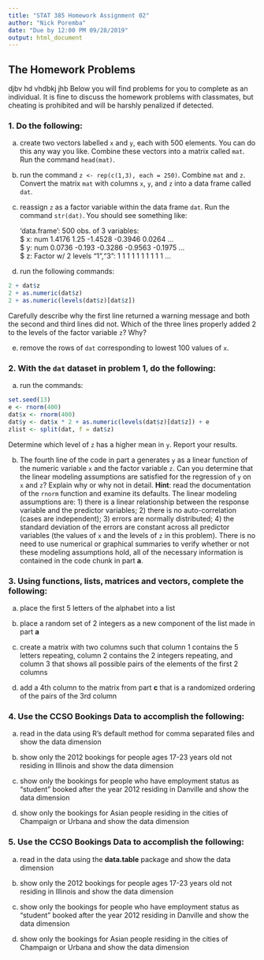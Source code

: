 ```yaml
---
title: "STAT 385 Homework Assignment 02"
author: "Nick Poremba"
date: "Due by 12:00 PM 09/28/2019"
output: html_document
---
```


## The Homework Problems
djbv hd vhdbkj jhb
Below you will find problems for you to complete as an individual. It is fine to discuss the homework problems with classmates, but cheating is prohibited and will be harshly penalized if detected.

### 1. Do the following:

a. create two vectors labelled `x` and `y`, each with 500 elements.  You can do this any way you like.  Combine these vectors into a matrix called `mat`.  Run the command `head(mat)`.

b. run the command `z <- rep(c(1,3), each = 250)`.  Combine `mat` and `z`.  Convert the matrix `mat` with columns `x`, `y`, and `z` into a data frame called `dat`. 

c. reassign `z` as a factor variable within the data frame `dat`.  Run the command `str(dat)`.  You should see something like:

    'data.frame':	500 obs. of  3 variables:<br>
    $ x: num  1.4176 1.25 -1.4528 -0.3946 0.0264 ...<br>
    $ y: num  0.0736 -0.193 -0.3286 -0.9563 -0.1975 ...<br>
    $ z: Factor w/ 2 levels "1","3": 1 1 1 1 1 1 1 1 1 1 ...

d. run the following commands:

```r
2 + dat$z
2 + as.numeric(dat$z)
2 + as.numeric(levels(dat$z)[dat$z])
```

Carefully describe why the first line returned a warning message and both the second and third lines      did not.  Which of the three lines properly added 2 to the levels of the factor variable `z`? Why?

e. remove the rows of `dat` corresponding to lowest 100 values of `x`.

### 2. With the `dat` dataset in problem 1, do the following:

a. run the commands:

```r
set.seed(13)
e <- rnorm(400)
dat$x <- rnorm(400)
dat$y <- dat$x * 2 + as.numeric(levels(dat$z)[dat$z]) + e
zlist <- split(dat, f = dat$z)
```

Determine which level of `z` has a higher mean in `y`.  Report your results.

b.  The fourth line of the code in part a generates `y` as a linear function of the numeric variable `x` and the factor variable `z`.  Can you determine that the linear modeling assumptions are satisfied for the regression of `y` on `x` and `z`? Explain why or why not in detail. **Hint**: read the documentation of the `rnorm` function and examine its defaults.  The linear modeling assumptions are: 1) there is a linear relationship between the response variable and the predictor variables; 2) there is no auto-correlation (cases are independent); 3) errors are normally distributed; 4) the standard deviation of the errors are constant across all predictor variables (the values of `x` and the levels of `z` in this problem).  There is no need to use numerical or graphical summaries to verify whether or not these modeling assumptions hold, all of the necessary information is contained in the code chunk in part **a**.
 

### 3. Using functions, lists, matrices and vectors, complete the following:

a. place the first 5 letters of the alphabet into a list

b. place a random set of 2 integers as a new component of the list made in part **a**  

c. create a matrix with two columns such that column 1 contains the 5 letters repeating, column 2 contains the 2 integers repeating, and column 3 that shows all possible pairs of the elements of the first 2 columns  

d. add a 4th column to the matrix from part **c** that is a randomized ordering of the pairs of the 3rd column


### 4. Use the CCSO Bookings Data to accomplish the following:

a. read in the data using R's default method for comma separated files and show the data dimension

b. show only the 2012 bookings for people ages 17-23 years old not residing in Illinois and show the data dimension

c. show only the bookings for people who have employment status as "student" booked after the year 2012 residing in Danville and show the data dimension

d. show only the bookings for Asian people residing in the cities of Champaign or Urbana and show the data dimension


### 5. Use the CCSO Bookings Data to accomplish the following:

a. read in the data using the **data.table** package and show the data dimension

b. show only the 2012 bookings for people ages 17-23 years old not residing in Illinois and show the data dimension

c. show only the bookings for people who have employment status as "student" booked after the year 2012 residing in Danville and show the data dimension

d. show only the bookings for Asian people residing in the cities of Champaign or Urbana and show the data dimension

